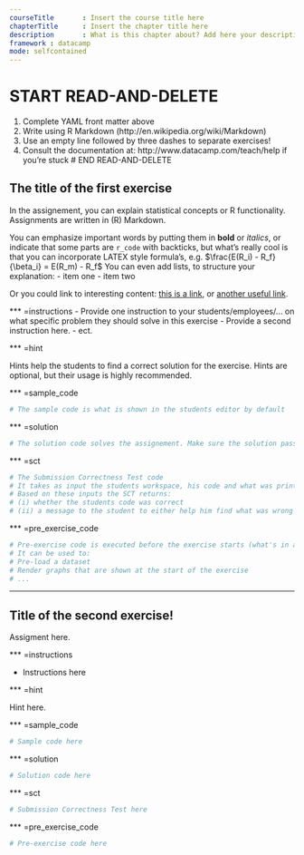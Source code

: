 ```yaml
--- 
courseTitle       : Insert the course title here
chapterTitle      : Insert the chapter title here
description       : What is this chapter about? Add here your description
framework : datacamp
mode: selfcontained
--- 
```


# START READ-AND-DELETE 
  1. Complete YAML front matter above
  2. Write using R Markdown (http://en.wikipedia.org/wiki/Markdown)
  3. Use an empty line followed by three dashes to separate exercises!
  4. Consult the documentation at: http://www.datacamp.com/teach/help if you're stuck
# END READ-AND-DELETE

## The title of the first exercise

In the assignement, you can explain statistical concepts or R functionality. Assignments are written in (R) Markdown.

You can emphasize important words by putting them in **bold** or *italics*, or indicate that some parts are `r_code` with backticks, but what's really cool is that you can incorporate LATEX style formula's, e.g. $\frac{E(R_i) - R_f}{\beta_i} = E(R_m) - R_f$ You can even add lists, to structure your explanation: 
- item one
- item two

Or you could link to interesting content: [this is a link](http://en.wikipedia.org/wiki/Markdown), or [another useful link](http://www.rstudio.com/ide/docs/authoring/using_markdown...).

*** =instructions
  - Provide one instruction to your students/employees/... on what specific problem they should solve in this exercise
  - Provide a second instruction here.
  - ect.

*** =hint

Hints help the students to find a correct solution for the exercise. Hints are optional, but their usage is highly recommended.

*** =sample_code

```r
# The sample code is what is shown in the students editor by default
```

*** =solution

```r
# The solution code solves the assignement. Make sure the solution passes the submission correctness test (we will check this;-)!
```

*** =sct

```r
# The Submission Correctness Test code
# It takes as input the students workspace, his code and what was printed to the console during the exercise.
# Based on these inputs the SCT returns:
# (i) whether the students code was correct
# (ii) a message to the student to either help him find what was wrong or congragulate him on finding the solution.
```

*** =pre_exercise_code

```r
# Pre-exercise code is executed before the exercise starts (what's in a name...)
# It can be used to:
# Pre-load a dataset
# Render graphs that are shown at the start of the exercise
# ...
```

---

## Title of the second exercise!

Assigment here.

*** =instructions

- Instructions here
  
*** =hint

Hint here. 

*** =sample_code

```r
# Sample code here
```

*** =solution

```r
# Solution code here 
```

*** =sct
```r
# Submission Correctness Test here
```

*** =pre_exercise_code
```r
# Pre-exercise code here
```
